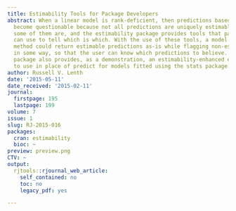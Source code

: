 ```yaml
---
title: Estimability Tools for Package Developers
abstract: When a linear model is rank-deficient, then predictions based on that model
  become questionable because not all predictions are uniquely estimable. However,
  some of them are, and the estimability package provides tools that package developers
  can use to tell which is which. With the use of these tools, a model object’s predict
  method could return estimable predictions as-is while flagging non-estimable ones
  in some way, so that the user can know which predictions to believe. The estimability
  package also provides, as a demonstration, an estimability-enhanced epredict method
  to use in place of predict for models fitted using the stats package.
author: Russell V. Lenth
date: '2015-05-11'
date_received: '2015-02-11'
journal:
  firstpage: 195
  lastpage: 199
volume: 7
issue: 1
slug: RJ-2015-016
packages:
  cran: estimability
  bioc: ~
preview: preview.png
CTV: ~
output:
  rjtools::rjournal_web_article:
    self_contained: no
    toc: no
    legacy_pdf: yes

---
```


